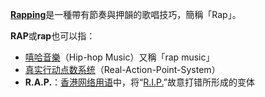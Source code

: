 {{TOC right}}
'''[[饒舌|Rapping]]'''是一種帶有節奏與押韻的歌唱技巧，簡稱「Rap」。

'''RAP'''或'''rap'''也可以指：

* [[嘻哈音樂|嘻哈音樂]]（Hip-hop Music）又稱「rap music」
* [[真实行动点数系统|真实行动点数系统]]（Real-Action-Point-System）
*'''R.A.P.'''：[[香港網絡用語列表#慣語|香港网络用语]]中，将“[[息止安所|R.I.P.]]”故意打错所形成的变体

{{Disambig|Cat=非中文名稱消歧義|R}}